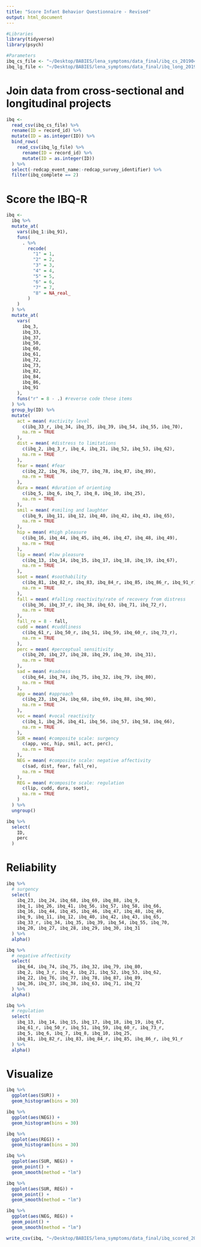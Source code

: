 ```yaml
---
title: "Score Infant Behavior Questionnaire - Revised"
output: html_document
---
```


```r
#Libraries
library(tidyverse)
library(psych)

#Parameters
ibq_cs_file <- "~/Desktop/BABIES/lena_symptoms/data_final/ibq_cs_20190413.csv"
ibq_lg_file <- "~/Desktop/BABIES/lena_symptoms/data_final/ibq_long_20190726.csv"
```


# Join data from cross-sectional and longitudinal projects
```r
ibq <-
  read_csv(ibq_cs_file) %>% 
  rename(ID = record_id) %>% 
  mutate(ID = as.integer(ID)) %>% 
  bind_rows(
    read_csv(ibq_lg_file) %>% 
      rename(ID = record_id) %>% 
      mutate(ID = as.integer(ID))
  ) %>% 
  select(-redcap_event_name:-redcap_survey_identifier) %>% 
  filter(ibq_complete == 2)
```

# Score the IBQ-R
```r
ibq <- 
  ibq %>% 
  mutate_at(
    vars(ibq_1:ibq_91),
    funs(
      . %>% 
        recode(
          "1" = 1,
          "2" = 2,
          "3" = 3,
          "4" = 4,
          "5" = 5,
          "6" = 6,
          "7" = 7,
          "8" = NA_real_
        )
    )
  ) %>% 
  mutate_at(
    vars(
      ibq_3,
      ibq_33,
      ibq_37,
      ibq_50,
      ibq_60,
      ibq_61,
      ibq_72,
      ibq_73,
      ibq_82,
      ibq_84,
      ibq_86,
      ibq_91
    ),
    funs("r" = 8 - .) #reverse code these items
  ) %>% 
  group_by(ID) %>% 
  mutate(
    act = mean( #activity level 
      c(ibq_33_r, ibq_34, ibq_35, ibq_39, ibq_54, ibq_55, ibq_70), 
      na.rm = TRUE
    ),
    dist = mean( #distress to limitations
      c(ibq_2, ibq_3_r, ibq_4, ibq_21, ibq_52, ibq_53, ibq_62), 
      na.rm = TRUE
    ),
    fear = mean( #fear
      c(ibq_22, ibq_76, ibq_77, ibq_78, ibq_87, ibq_89), 
      na.rm = TRUE
    ),
    dura = mean( #duration of orienting
      c(ibq_5, ibq_6, ibq_7, ibq_8, ibq_10, ibq_25), 
      na.rm = TRUE
    ),
    smil = mean( #smiling and laughter
      c(ibq_9, ibq_11, ibq_12, ibq_40, ibq_42, ibq_43, ibq_65), 
      na.rm = TRUE
    ),
    hip = mean( #high pleasure
      c(ibq_16, ibq_44, ibq_45, ibq_46, ibq_47, ibq_48, ibq_49), 
      na.rm = TRUE
    ),
    lip = mean( #low pleasure
      c(ibq_13, ibq_14, ibq_15, ibq_17, ibq_18, ibq_19, ibq_67), 
      na.rm = TRUE
    ),
    soot = mean( #soothability
      c(ibq_81, ibq_82_r, ibq_83, ibq_84_r, ibq_85, ibq_86_r, ibq_91_r), 
      na.rm = TRUE
    ),
    fall = mean( #falling reactivity/rate of recovery from distress
      c(ibq_36, ibq_37_r, ibq_38, ibq_63, ibq_71, ibq_72_r), 
      na.rm = TRUE
    ),
    fall_re = 8 - fall,
    cudd = mean( #cuddliness
      c(ibq_61_r, ibq_50_r, ibq_51, ibq_59, ibq_60_r, ibq_73_r), 
      na.rm = TRUE
    ),
    perc = mean( #perceptual sensitivity
      c(ibq_20, ibq_27, ibq_28, ibq_29, ibq_30, ibq_31), 
      na.rm = TRUE
    ),
    sad = mean( #sadness
      c(ibq_64, ibq_74, ibq_75, ibq_32, ibq_79, ibq_80), 
      na.rm = TRUE
    ),
    app = mean( #approach
      c(ibq_23, ibq_24, ibq_68, ibq_69, ibq_88, ibq_90), 
      na.rm = TRUE
    ),
    voc = mean( #vocal reactivity
      c(ibq_1, ibq_26, ibq_41, ibq_56, ibq_57, ibq_58, ibq_66), 
      na.rm = TRUE
    ),
    SUR = mean( #composite scale: surgency 
      c(app, voc, hip, smil, act, perc), 
      na.rm = TRUE
    ),
    NEG = mean( #composite scale: negative affectivity 
      c(sad, dist, fear, fall_re),
      na.rm = TRUE 
    ),
    REG = mean( #composite scale: regulation
      c(lip, cudd, dura, soot),
      na.rm = TRUE 
    )
  ) %>% 
  ungroup()

ibq %>% 
  select(
    ID,
    perc
  )
```

# Reliability
```r
ibq %>% 
  # surgency
  select(
    ibq_23, ibq_24, ibq_68, ibq_69, ibq_88, ibq_9,
    ibq_1, ibq_26, ibq_41, ibq_56, ibq_57, ibq_58, ibq_66,
    ibq_16, ibq_44, ibq_45, ibq_46, ibq_47, ibq_48, ibq_49,
    ibq_9, ibq_11, ibq_12, ibq_40, ibq_42, ibq_43, ibq_65,
    ibq_33_r, ibq_34, ibq_35, ibq_39, ibq_54, ibq_55, ibq_70,
    ibq_20, ibq_27, ibq_28, ibq_29, ibq_30, ibq_31
  ) %>% 
  alpha()
```

```r
ibq %>% 
  # negative affectivity
  select(
    ibq_64, ibq_74, ibq_75, ibq_32, ibq_79, ibq_80,
    ibq_2, ibq_3_r, ibq_4, ibq_21, ibq_52, ibq_53, ibq_62,
    ibq_22, ibq_76, ibq_77, ibq_78, ibq_87, ibq_89,
    ibq_36, ibq_37, ibq_38, ibq_63, ibq_71, ibq_72
  ) %>% 
  alpha()
```

```r
ibq %>% 
  # regulation
  select(
    ibq_13, ibq_14, ibq_15, ibq_17, ibq_18, ibq_19, ibq_67,
    ibq_61_r, ibq_50_r, ibq_51, ibq_59, ibq_60_r, ibq_73_r,
    ibq_5, ibq_6, ibq_7, ibq_8, ibq_10, ibq_25,
    ibq_81, ibq_82_r, ibq_83, ibq_84_r, ibq_85, ibq_86_r, ibq_91_r
  ) %>% 
  alpha()
```
# Visualize

```r
ibq %>% 
  ggplot(aes(SUR)) +
  geom_histogram(bins = 30) 

ibq %>% 
  ggplot(aes(NEG)) +
  geom_histogram(bins = 30) 

ibq %>% 
  ggplot(aes(REG)) +
  geom_histogram(bins = 30) 
```

```r
ibq %>% 
  ggplot(aes(SUR, NEG)) +
  geom_point() +
  geom_smooth(method = "lm")

ibq %>% 
  ggplot(aes(SUR, REG)) +
  geom_point() +
  geom_smooth(method = "lm")

ibq %>% 
  ggplot(aes(NEG, REG)) +
  geom_point() +
  geom_smooth(method = "lm")
```


```r
write_csv(ibq, "~/Desktop/BABIES/lena_symptoms/data_final/ibq_scored_20190726.csv")
```

